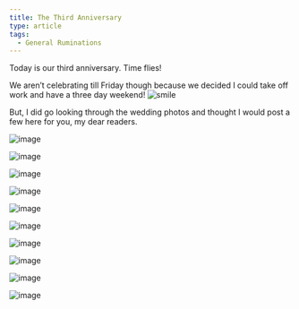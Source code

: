 ```yaml
---
title: The Third Anniversary
type: article
tags:
  - General Ruminations
---
```


Today is our third anniversary. Time flies!

We aren’t celebrating till Friday though because we decided I could take off work and have a three day weekend! ![smile](smile.gif)

But, I did go looking through the wedding photos and thought I would post a few here for you, my dear readers.

![image](/images/uploads/wedding01.jpg)

![image](/images/uploads/wedding02.jpg)

![image](/images/uploads/wedding03.jpg)

![image](/images/uploads/wedding04.jpg)

![image](/images/uploads/wedding05.jpg)

![image](/images/uploads/wedding06.jpg)

![image](/images/uploads/wedding07.jpg)

![image](/images/uploads/wedding08.jpg)

![image](/images/uploads/wedding09.jpg)

![image](/images/uploads/wedding10.jpg)
